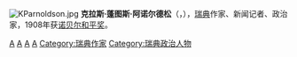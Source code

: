 {{unreferenced|time=2009-3-26}}

[[File:KParnoldson.jpg|thumb]]
'''克拉斯·蓬图斯·阿诺尔德松'''（{{lang|sv|Klas Pontus Arnoldson}}，{{bd|1844年|10月27日|1916年|2月20日}}），[[瑞典|瑞典]]作家、新闻记者、政治家，1908年获[[诺贝尔和平奖|诺贝尔和平奖]]。
{{諾貝爾獎獲得者小作品}}
{{诺贝尔和平奖获得者 (1901年-1925年)}}
{{Authority control}}
[[Category:1844年出生|A]]
[[Category:1916年逝世|A]]
[[Category:斯德哥爾摩人|A]]
[[Category:诺贝尔和平奖获得者|A]]
[[Category:瑞典作家|Category:瑞典作家]]
[[Category:瑞典政治人物|Category:瑞典政治人物]]